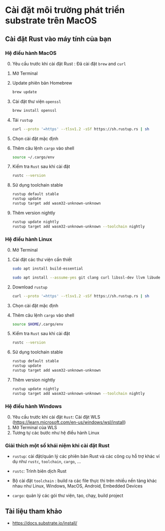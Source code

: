 # Cài đặt môi trường phát triển substrate trên MacOS

## Cài đặt Rust vào máy tính của bạn 
### Hệ điều hành MacOS
0. Yêu cầu trước khi cài đặt Rust : Đã cài đặt `brew` and `curl`

1. Mở Terminal 

2. Update phiên bản Homebrew
    ```bash
    brew update
    ``` 
3. Cài đặt thư viện `openssl`
    ```bash
    brew install openssl
    ``` 
4. Tải `rustup` 
    ```bash
    curl --proto '=https' --tlsv1.2 -sSf https://sh.rustup.rs | sh
    ``` 
5. Chọn cài đặt mặc định 
6. Thêm câu lệnh `cargo` vào shell 
    ```bash
    source ~/.cargo/env
    ``` 
7. Kiểm tra `Rust` sau khi cài đặt
    ```bash
    rustc --version
    ``` 
8. Sử dụng toolchain stable 
    ```bash
    rustup default stable
    rustup update
    rustup target add wasm32-unknown-unknown
    ```

9. Thêm version nightly 

    ```bash
    rustup update nightly
    rustup target add wasm32-unknown-unknown --toolchain nightly
    ```

### Hệ điều hành Linux
0. Mở Terminal 

1. Cài đặt các thư viện cần thiết 
    ```bash
    sudo apt install build-essential
    ```

    ```bash
    sudo apt install --assume-yes git clang curl libssl-dev llvm libudev-dev make protobuf-compiler
    ```

2. Download `rustup` 
    ```bash
    curl --proto '=https' --tlsv1.2 -sSf https://sh.rustup.rs | sh
    ```
3. Chọn cài đặt mặc định 

4. Thêm câu lệnh `cargo` vào shell 
    ```bash
    source $HOME/.cargo/env
    ```
5. Kiểm tra `Rust` sau khi cài đặt
    ```bash
    rustc --version
    ``` 
6. Sử dụng toolchain stable 
    ```bash
    rustup default stable
    rustup update
    rustup target add wasm32-unknown-unknown
    ```

7. Thêm version nightly 

    ```bash
    rustup update nightly
    rustup target add wasm32-unknown-unknown --toolchain nightly
    ```

### Hệ điều hành Windows
0. Yêu cầu trước khi cài đặt `Rust`: Cài đặt WLS (https://learn.microsoft.com/en-us/windows/wsl/install)
1. Mở Terminal của WLS
2. Tương tự các bước như hệ điều hành Linux 


### Giải thích một số khái niệm khi cài đặt Rust

+ `rustup`: cài đặt/quản lý các phiên bản Rust và các công cụ hỗ trợ khác ví dụ như `rustc`, `toolchain`, `cargo`, ... 

+ `rustc`: Trình biên dịch Rust 
+ Bộ cài đặt `toolchain` : build ra các file thực thi trên nhiều nền tảng khác nhau như Linux, Windows, MacOS, Android, Embedded Devices 
+ `cargo`: quản lý các gói thư viện, tạo, chạy, build project



## Tài liệu tham khảo 
+ https://docs.substrate.io/install/
